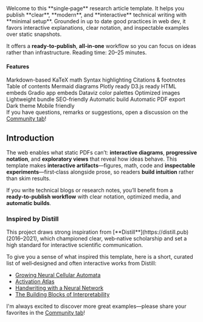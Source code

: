 
<Sidenote>
  Welcome to this **single‑page** research article template. It helps you publish **clear**, **modern**, and **interactive** technical writing with **minimal setup**. Grounded in up to date good practices in web dev, it favors interactive explanations, clear notation, and inspectable examples over static snapshots.

  It offers a **ready‑to‑publish**, **all‑in‑one** workflow so you can focus on ideas rather than infrastructure.
  <Fragment slot="aside">
    Reading time: 20–25 minutes.
  </Fragment>
</Sidenote>

#### Features

<Sidenote>
<div className="tag-list">
  <span className="tag">Markdown-based</span>
  <span className="tag">KaTeX math</span>
  <span className="tag">Syntax highlighting</span>
  <span className="tag">Citations & footnotes</span>
  <span className="tag">Table of contents</span>
  <span className="tag">Mermaid diagrams</span>
  <span className="tag">Plotly ready</span>
  <span className="tag">D3.js ready</span>
  <span className="tag">HTML embeds</span>
  <span className="tag">Gradio app embeds</span>
  <span className="tag">Dataviz color palettes</span>
  <span className="tag">Optimized images</span>
  <span className="tag">Lightweight bundle</span>
  <span className="tag">SEO-friendly</span>
  <span className="tag">Automatic build</span>
  <span className="tag">Automatic PDF export</span>
  <span className="tag">Dark theme</span>
  <span className="tag">Mobile friendly</span>
</div>
<Fragment slot="aside">
    If you have questions, remarks or suggestions, open a discussion on the <a href="https://huggingface.co/spaces/tfrere/research-blog-template/discussions?status=open&type=discussion">Community tab</a>!
  </Fragment>
</Sidenote>

## Introduction
The web enables what static PDFs can’t: **interactive diagrams**, **progressive notation**, and **exploratory views** that reveal how ideas behave. This template makes **interactive artifacts**—figures, math, code and **inspectable experiments**—first‑class alongside prose, so readers **build intuition** rather than skim results.

If you write technical blogs or research notes, you’ll benefit from a **ready‑to‑publish workflow** with clear notation, optimized media, and **automatic builds**.

### Inspired by Distill

<Sidenote>
This project draws strong inspiration from [**Distill**](https://distill.pub) (2016–2021), which championed clear, web‑native scholarship and set a high standard for interactive scientific communication.

To give you a sense of what inspired this template, here is a short, curated list of well‑designed and often interactive works from Distill:

- [Growing Neural Cellular Automata](https://distill.pub/2020/growing-ca/)
- [Activation Atlas](https://distill.pub/2019/activation-atlas/)
- [Handwriting with a Neural Network](https://distill.pub/2016/handwriting/)
- [The Building Blocks of Interpretability](https://distill.pub/2018/building-blocks/)

<Fragment slot="aside">
    I'm always excited to discover more great examples—please share your favorites in the <a href="https://huggingface.co/spaces/tfrere/research-blog-template/discussions?status=open&type=discussion">Community tab</a>!
  </Fragment>
</Sidenote>